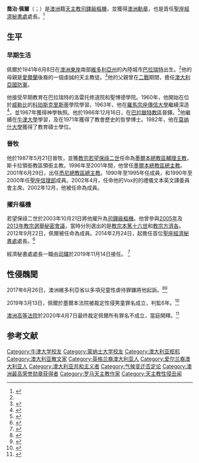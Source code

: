 {{update|time=2018-12-17T15:20:26+00:00}}
{{noteTA
|G1=地名
}}
{{Infobox Christian leader
| type             = Cardinal
| honorific-prefix =
| name             = 喬治·佩爾<br />George Pell
| honorific-suffix = [[澳洲勳章|澳洲勳章]]
| title            = [[經濟秘書處_(聖座)|聖座經濟秘書處處長]] 
| image            = [[File:Cardinal_George_Pell_in_2012.jpg|250px]]
| caption          =
| province         =
| diocese          =
| see              = 
| appointed        = 2014年2月24日
| ended            = 2019年2月24日 
| predecessor      = （首任）
| successor        = {{link-en|若望·安多尼·格雷羅-阿爾韋斯|Juan Antonio Guerrero Alves}}
| other_post       = {{unbulleted list|Cardinal-Priest of S. Maria Domenica Mazzarello|{{link-en|樞機諮議會|Council of Cardinal Advisers}}成員}}
| ordination       = 1966年12月16日
| ordained_by      = 
| consecration     = 1987年5月21日
| consecrated_by   = 
| cardinal         = 2003年10月21日
| created_cardinal_by = [[教宗若望保祿二世|教宗若望保祿二世]]
| rank             = [[樞機|司鐸級樞機]]
| previous_post    = {{unbulleted list|[[天主教墨爾本總教區|墨爾本總教區輔理主教]]（1987年－1996年）|斯卡拉領銜教區領銜主教（1987年－1996年）|[[天主教墨爾本總教區|墨爾本總教區總主教]]（1996年－2001年）|[[天主教悉尼總教區|悉尼總教區總主教]]（2001年－2014年）}}
| birth_name        = George Pell
| birth_date        = {{Birth date and age|1941|6|8}}
| birth_place       = {{AUS}}[[維多利亞州|維多利亞州]][[巴拉瑞特|巴拉瑞特]]
| death_date        =
| death_place       =
| buried            =
| nationality       = {{AUS}}
| religion          = [[天主教|天主教]]
| alma_mater        = {{unbulleted list|[[墨爾本大學|墨爾本大學]]|[[牛津大學|牛津大學]]}}
| motto             = Nolite Timere
| coat_of_arms      = Coat of arms of George Pell.svg
}}
'''喬治·佩爾'''（{{lang-en|George Pell}}；{{bd|1941年|6月8日}}）是[[澳洲|澳洲]]籍[[天主教|天主教]][[樞機|司鐸級樞機]]，並獲得[[澳洲勳章|澳洲勳章]]，也是首任[[經濟秘書處_(聖座)|聖座經濟秘書處]]處長。<ref name=处长>{{cite news|title=教宗方济各批准新的经济协调架构|url=http://zh.radiovaticana.va/storico/2014/02/24/教宗方济各批准新的经济协调架构/ci2-776194|publisher=梵蒂冈广播电台|language=zh-hans|date=2014-02-24|quote=乔治‧佩尔（George Pell）枢机将以「处长」的身分带领「经济秘书处」。|accessdate=2022-05-27|archive-date=2019-02-07|archive-url=https://web.archive.org/web/20190207020114/http://zh.radiovaticana.va/storico/2014/02/24/%E6%95%99%E5%AE%97%E6%96%B9%E6%B5%8E%E5%90%84%E6%89%B9%E5%87%86%E6%96%B0%E7%9A%84%E7%BB%8F%E6%B5%8E%E5%8D%8F%E8%B0%83%E6%9E%B6%E6%9E%84/ci2-776194}}</ref>

==生平==
===早期生活===
佩爾於1941年6月8日在[[澳洲|澳洲]][[澳洲東岸|東岸]]南部[[維多利亞州|維多利亞州]]的內陸城市[[巴拉瑞特|巴拉瑞特]]出生。<ref name=miranda/>他的母親是[[愛爾蘭|愛爾蘭]]後裔的一個虔誠的天主教徒。<ref name=defender>{{harvnb |Livingstone|2004年|p=21}}</ref>他的父親曾在[[二戰|二戰]]期間，擔任[[澳大利亞國防軍|澳大利亞國防軍]]。

他接受早期教育在巴拉瑞特的洛雷托修道院和聖博德學院。1960年，他開始在位於[[威勒比|威勒比]]的[[科珀斯克里斯蒂|科珀斯克里斯蒂]]學院學習。1963年，他在[[羅馬|羅馬]][[宗座傳信大學|宗座傳信大學]]繼續深造<ref name=rise>{{cite news |date=2003-10-01 |work=The Age |location=Australia |title=The inexorable rise of George Pell |url=http://www.theage.com.au/articles/2003/09/30/1064819923402.html |author=Zwartz, Barney |accessdate=2012-03-13 |archive-date=2016-06-28 |archive-url=https://web.archive.org/web/20160628232030/http://www.theage.com.au/articles/2003/09/30/1064819923402.html }}</ref>，並1967年獲得神學執照。他於1966年12月16日，在[[天主教巴拉臘特教區|巴拉臘特教區]]晉鐸。<ref name=miranda>{{cite news|work=The Cardinals of the Holy Roman Church|title=PELL, George|url=http://www2.fiu.edu/~mirandas/bios-p.htm#Pell|last=Miranda|first=Salvador|accessdate=2015-02-04|archive-date=2013-12-31|archive-url=https://web.archive.org/web/20131231002118/http://www2.fiu.edu/~mirandas/bios-p.htm#Pell|dead-url=no}}</ref>他繼續在[[牛津大學|牛津大學]]學習，及在1971年獲得了教會歷史的哲學博士。1982年，他在[[莫纳什大學|莫纳什大學]]獲得了教育碩士學位。

===晉牧===
他於1987年5月21日晉牧，並獲[[教宗若望保祿二世|教宗若望保祿二世]]任命為[[天主教墨爾本總教區|墨爾本總教區輔理主教]]，斯卡拉領銜教區領銜主教。1996年至2001年間，他曾任[[天主教墨爾本總教區|墨爾本總教區總主教]]。2001年6月29日，出任[[天主教悉尼總教區|悉尼總教區總主教]]。1990年至1995年任{{link-en|宗座正義與和平理事會|Pontifical Council for Justice and Peace}}成員，和1990年至2000年任[[信理部|聖座信理部]]成員。2002年4月，任命他的Vox的{{link-en|禮儀及聖事部|Congregation for Divine Worship and the Discipline of the Sacraments|聖座禮儀及聖事部}}的禮儀文本英文譯委員會主席。2002年12月，他被任命為{{link-en|宗座家庭理事會|Pontifical Council for the Family}}成員。

===擢升樞機===
若望保祿二世於2003年10月21日將他擢升為[[樞機|司鐸級樞機]]。他曾參與[[2005年教宗選舉秘密會議|2005年]]及[[2013年教宗選舉秘密會議|2013年教宗選舉秘密會議]]，當時分別選出的是[[教宗本篤十六世|教宗本篤十六世]]和[[教宗方濟各|教宗方濟各]]。2012年9月22日，佩爾被任命為{{link-en|主教部|Congregation for Bishops|聖座主教部}}成員。2014年2月24日，起擔任首位[[經濟秘書處_(聖座)|聖座經濟秘書處]]處長。<ref>{{cite web|url=http://www2.fiu.edu/~mirandas/consistories-xx.htm#JohnPaulII|title=The Cardinals of the Holy Roman Church|accessdate=2015-01-28|archive-date=2015-01-29|archive-url=https://web.archive.org/web/20150129030559/http://www2.fiu.edu/~mirandas/consistories-xx.htm#JohnPaulII|dead-url=no}}</ref>

經濟秘書處處長一職由{{link-en|若望·安多尼·格雷羅-阿爾韋斯|Juan Antonio Guerrero Alves}}[[司鐸#羅馬天主教和東正教|司鐸]]於2019年11月14日接任。
<ref>{{cite press release |title=Resignations and Appointments, 14.11.2019 |url=https://press.vatican.va/content/salastampa/en/bollettino/pubblico/2019/11/14/191114b.html |publisher=Holy See Press Office |accessdate=2019-11-14 |archiveurl=https://web.archive.org/web/20191114143026/https://press.vatican.va/content/salastampa/en/bollettino/pubblico/2019/11/14/191114b.html |archivedate=2019-11-14 |language=en |date=2019-11-14 |dead-url=no }}</ref>

== 性侵醜聞 ==
2017年6月26日，澳洲維多利亞省以多項兒童性虐待罪嫌將他起訴。<ref name="ABC-Pell-charged">{{cite news|url = http://www.abc.net.au/news/2017-06-29/cardinal-george-pell-charged-sexual-assault-offences/8547668|work = ABC News|title = George Pell, Catholic cardinal, charged with historical sexual assault offences|date = 2017-06-29|accessdate = 2017-06-29|archive-date = 2022-05-08|archive-url = https://web.archive.org/web/20220508140337/https://www.abc.net.au/news/2017-06-29/cardinal-george-pell-charged-sexual-assault-offences/8547668}}</ref><ref name="ABC30Jun">{{cite news|title=George Pell: How Italian media reacted to the historical sexual offence charges|url=http://www.abc.net.au/news/2017-06-30/george-pell-how-italian-media-reacted-to-sex-assault-charges/8666944|accessdate=2017-06-30|work=ABC News|date=2017-06-30|archive-date=2021-11-12|archive-url=https://web.archive.org/web/20211112214630/https://www.abc.net.au/news/2017-06-30/george-pell-how-italian-media-reacted-to-sex-assault-charges/8666944}}</ref>

2019年3月13日，佩爾於墨爾本法院被裁定性侵男童罪名成立，判監6年。<ref>{{cite news|url=https://www.bbc.com/news/amp/world-australia-47549297|title=George Pell: Cardinal jailed for child sexual abuse in Australia|date=2019-03-13|work=[[BBC_News|BBC News]]|accessdate=2019-03-13|archive-date=2020-12-11|archive-url=https://web.archive.org/web/20201211160413/https://www.bbc.com/news/amp/world-australia-47549297}}</ref>

[[澳洲高等法院|澳洲高等法院]]於2020年4月7日最终裁定佩爾所有罪名不成立，當庭開釋。<ref>{{cite news|url=https://www.bbc.com/news/world-australia-52183157|title=George Pell: Court quashes cardinal's sexual abuse convictions|publisher=BBC News|date=2020-04-07|archivedate=2020-04-07|archiveurl=https://web.archive.org/web/20200407071825/https://www.bbc.com/news/world-australia-52183157|language=en|accessdate=2020-04-07|dead-url=no}}</ref>

== 参考文献 ==
{{reflist}}

{{start box|width=100%}}
{{s-rel|ca}}
{{s-new}}
{{s-ttl|title=[[經濟秘書處_(聖座)|聖座經濟秘書處處長]]|years=2014年2月－2019年2月}}
{{s-aft|after={{link-en|若望·安多尼·格雷羅-阿爾韋斯|Juan Antonio Guerrero Alves}} }}
{{end box}}

{{樞機團}}
{{Authority control}}
{{DEFAULTSORT:Pell, George}}
[[Category:牛津大学校友|Category:牛津大学校友]]
[[Category:蒙纳士大学校友|Category:蒙纳士大学校友]]
[[Category:澳大利亚枢机|Category:澳大利亚枢机]]
[[Category:澳大利亚散文家|Category:澳大利亚散文家]]
[[Category:英格兰裔澳大利亚人|Category:英格兰裔澳大利亚人]]
[[Category:爱尔兰裔澳大利亚人|Category:爱尔兰裔澳大利亚人]]
[[Category:澳大利亚共和主义者|Category:澳大利亚共和主义者]]
[[Category:气候变迁否定论|Category:气候变迁否定论]]
[[Category:澳洲最高荣誉勋章获得者|Category:澳洲最高荣誉勋章获得者]]
[[Category:罗马天主教作家|Category:罗马天主教作家]]
[[Category:天主教性侵丑闻|Category:天主教性侵丑闻]]